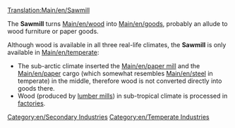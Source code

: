 [[Translation:Main/en/Sawmill]]{{en/-}}
{{en/Industries|image=Sawmill.png
|name=Sawmill
|climates=[[Main/en/Climates#Temperate]]
|accepts=[[Main/en/Wood]]
|produces=[[Main/en/Goods]]
|notes=Not present in other [[Main/en/Climates]], but somewhat similar to the [[Main/en/Paper Mill]]
}}

The '''Sawmill''' turns [[Main/en/wood]] into [[Main/en/goods]], probably an allude to wood furniture or paper goods.

Although wood is available in all three real-life climates, the '''Sawmill''' is only available in [[Main/en/temperate]]:
* The sub-arctic climate inserted the [[Main/en/paper mill]] and the [[Main/en/paper]] cargo (which somewhat resembles [[Main/en/steel]] in temperate) in the middle, therefore wood is not converted directly into goods there.
* Wood (produced by [[Main/en/Lumber Mill|lumber mills]]) in sub-tropical climate is processed in [[Main/en/factory|factories]].


{{en/Navbox Industries}}

[[Category:en/Secondary Industries]]
[[Category:en/Temperate Industries]]
